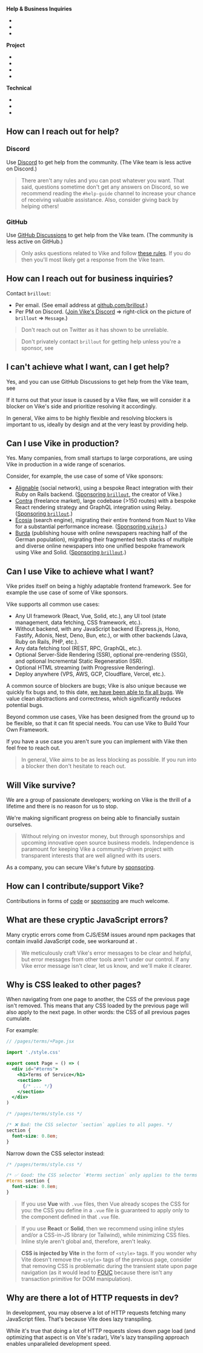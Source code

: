 
**Help & Business Inquiries**

- <Link href="#how-can-i-reach-out-for-help" doNotInferSectionTitle />
- <Link href="#how-can-i-reach-out-for-business-inquiries" doNotInferSectionTitle />
- <Link href="#i-can-t-achieve-what-i-want-can-i-get-help" doNotInferSectionTitle />

**Project**

- <Link href="#can-i-use-vike-in-production" doNotInferSectionTitle />
- <Link href="#will-vike-survive" doNotInferSectionTitle />
- <Link href="#can-i-use-vike-to-achieve-what-i-want" doNotInferSectionTitle />
- <Link href="#how-can-i-contribute-support-vike" doNotInferSectionTitle />

**Technical**

- <Link href="#what-are-these-cryptic-javascript-errors" doNotInferSectionTitle />
- <Link href="#why-is-css-leaked-to-other-pages" doNotInferSectionTitle />
- <Link href="#why-are-there-a-lot-of-http-requests-in-dev" doNotInferSectionTitle />


## How can I reach out for help?

### Discord

Use <a href={projectInfo.discordInvite}>Discord</a> to get help from the community. (The Vike team is less active on Discord.)

> There aren't any rules and you can post whatever you want. That said, questions sometime don't get any answers on Discord, so we recommend reading the `#help-guide` channel to increase your chance of receiving valuable assistance. Also, consider giving back by helping others!

### GitHub

Use <a href={projectInfo.githubDiscussions}>GitHub Discussions</a> to get help from the Vike team. (The community is less active on GitHub.)

> Only asks questions related to Vike and follow [these rules](https://brillout.github.io/rules/). If you do then you'll most likely get a response from the Vike team.


## How can I reach out for business inquiries?

Contact `brillout`:
 - Per email. (See email address at [github.com/brillout](https://github.com/brillout).)
 - Per PM on Discord. ([Join Vike's Discord](https://discord.com/invite/hfHhnJyVg8) => right-click on the picture of `brillout` => `Message`.)

> Don't reach out on Twitter as it has shown to be unreliable.

> Don't privately contact `brillout` for getting help unless you're a sponsor, see <Link href="#how-can-i-reach-out-for-help" doNotInferSectionTitle />


## I can't achieve what I want, can I get help?

Yes, and you can use GitHub Discussions to get help from the Vike team, see <Link href="#how-can-i-reach-out-for-help" doNotInferSectionTitle />

If it turns out that your issue is caused by a Vike flaw, we will consider it a blocker on Vike's side and prioritize resolving it accordingly.

In general, Vike <Link href="#can-i-use-vike-to-achieve-what-i-want">aims to be highly flexible</Link> and resolving blockers is important to us, ideally by design and at the very least by providing help.


## Can I use Vike in production?

Yes. Many companies, from small startups to large corporations, are using Vike in production in a wide range of scenarios.

Consider, for example, the use case of some of Vike sponsors:
 - [Alignable](https://www.alignable.com) (social network), using a bespoke React integration with their Ruby on Rails backend.
   ([Sponsoring `brillout`](https://github.com/AlignableUser#:~:text=www.alignable.com-,Sponsoring,-Achievements), the creator of Vike.)
 - [Contra](https://contra.com) (freelance market), large codebase (>150 routes) with a bespoke React rendering strategy and GraphQL integration using Relay.
   ([Sponsoring `brillout`](https://github.com/contra#:~:text=of%20this%20organization.-,Sponsoring,-Top%20languages).)
 - [Ecosia](https://www.ecosia.org) (search engine), migrating their entire frontend from Nuxt to Vike for a substantial performance increase.
   ([Sponsoring `vikejs`](https://github.com/Ecosia#:~:text=People-,Sponsoring,-Top%20languages).)
 - [Burda](https://www.burda-forward.de) (publishing house with online newspapers reaching half of the German population), migrating their fragmented tech stacks of multiple and diverse online newspapers into one unified bespoke framework using Vike and Solid.
   ([Sponsoring `brillout`](https://github.com/BurdaForward#:~:text=People-,Sponsoring,-Top%20languages).)


## Can I use Vike to achieve what I want?

Vike prides itself on being a highly adaptable frontend framework. See for example the <Link href="#can-i-use-vike-in-production">use case of some of Vike sponsors</Link>.

Vike supports all common use cases:
 - <Link href="/ui-frameworks">Any UI framework</Link> (React, Vue, Solid, etc.), <Link href="/integration">any UI tool</Link> (state management, data fetching, CSS framework, etc.).
 - <Link href="/pre-rendering#should-i-pre-render">Without backend</Link>, with <Link href="/servers">any JavaScript backend</Link> (Express.js, Hono, Fastify, Adonis, Nest, Deno, Bun, etc.), or <Link href="/servers#non-javascript-backend" doNotInferSectionTitle>with other backends</Link> (Java, Ruby on Rails, PHP, etc.).
 - <Link href="/examples#data-fetching">Any data fetching tool</Link> (REST, RPC, GraphQL, etc.).
 - Optional <Link href="/ssr">Server-Side Rendering (SSR)</Link>, optional <Link href="/pre-rendering">pre-rendering (SSG)</Link>, and optional <Link href="/vercel#vite-plugin-vercel">Incremental Static Regeneration (ISR)</Link>.
 - Optional <Link href="/stream">HTML streaming</Link> (with <Link href="/streaming#progressive-rendering">Progressive Rendering</Link>).
 - <Link href="/deploy">Deploy anywhere</Link> (VPS, AWS, GCP, Cloudflare, Vercel, etc.).

A common source of blockers are bugs; Vike is also unique because we quickly fix bugs and, to this date, [we have been able to fix all bugs](https://github.com/vikejs/vike/issues?q=is%3Aissue+is%3Aopen+label%3A%22bug+%3Aboom%3A%22). We value clean abstractions and correctness, which significantly reduces potential bugs.

Beyond common use cases, Vike has been designed from the ground up to be flexible, so that it can fit special needs. You can use Vike to <Link href="/build-your-own-framework">Build Your Own Framework</Link>.

If you have a use case you aren't sure you can implement with Vike then <Link href="#how-can-i-reach-out-for-help">feel free to reach out</Link>.

> In general, Vike aims to be as less blocking as possible. If you run into a blocker then <Link href="#i-can-t-achieve-what-i-want-can-i-get-help">don't hesitate to reach out</Link>.


## Will Vike survive?

We are a group of passionate developers; working on Vike is the thrill of a lifetime and there is no reason for us to stop.

We're making significant progress on being able to financially sustain ourselves.

> Without relying on investor money, but through sponsorships and upcoming innovative open source business models.
> Independence is paramount for keeping Vike a community-driven project with transparent interests that are well aligned with its users.

As a company, you can secure Vike's future by [sponsoring](https://github.com/vikejs/vike/issues/1350).


## How can I contribute/support Vike?

Contributions in forms of [code](https://github.com/vikejs/vike/issues/1349) or [sponsoring](https://github.com/vikejs/vike/issues/1350) are much welcome.


## What are these cryptic JavaScript errors?

Many cryptic errors come from CJS/ESM issues around npm packages that contain invalid JavaScript code, see workaround at <Link href="/broken-npm-package" />.

> We meticulously craft Vike's error messages to be clear and helpful, but error messages from other tools aren't under our control. If any Vike error message isn't clear, let us know, and we'll make it clearer.


## Why is CSS leaked to other pages?

When navigating from one page to another, the CSS of the previous page isn't removed. This means that any CSS loaded by the previous page will also apply to the next page. In other words: the CSS of all previous pages cumulate.

For example:

```jsx
// /pages/terms/+Page.jsx

import './style.css'

export const Page = () => (
  <div id="#terms">
    <h1>Terms of Service</h1>
    <section>
      {/* ... */}
    </section>
  </div>
)
```

```css
/* /pages/terms/style.css */

/* ❌ Bad: the CSS selector `section` applies to all pages. */
section {
  font-size: 0.8em;
}
```

Narrow down the CSS selector instead:

```css
/* /pages/terms/style.css */

/* ✅ Good: the CSS selector `#terms section` only applies to the terms page. */
#terms section {
  font-size: 0.8em;
}
```

> If you use **Vue** with `.vue` files, then Vue already scopes the CSS for you: the CSS you define in a `.vue` file is guaranteed to apply only to the component defined in that `.vue` file.

> If you use **React** or **Solid**, then we recommend using inline styles and/or a CSS-in-JS library (or Tailwind), while minimizing CSS files. Inline style aren't global and, therefore, aren't leaky.

> **CSS is injected by Vite** in the form of `<style>` tags. If you wonder why Vite doesn't remove the `<style>` tags of the previous page, consider that removing CSS is problematic during the transient state upon page navigation (as it would lead to [FOUC](https://en.wikipedia.org/wiki/Flash_of_unstyled_content) because there isn't any transaction primitive for DOM manipulation).


## Why are there a lot of HTTP requests in dev?

In development, you may observe a lot of HTTP requests fetching many JavaScript files.
That's because <Link href="/lazy-transpiling">Vite does lazy transpiling</Link>.

While it's true that doing a lot of HTTP requests slows down page load (and optimizing that aspect is on Vite's radar), Vite's lazy transpiling approach enables unparalleled development speed.
